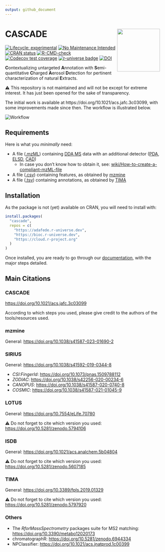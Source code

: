 ```yaml
---
output: github_document
---
```


<!-- README.md is generated from README.qmd. Please edit that file -->

# CASCADE <img src='https://raw.githubusercontent.com/adafede/cascade/main/man/figures/logo.svg' align="right" height="139" />

<!-- badges: start -->
[![Lifecycle: experimental](https://img.shields.io/badge/lifecycle-experimental-orange.svg)](https://lifecycle.r-lib.org/articles/stages.html#experimental)
[![No Maintenance Intended](http://unmaintained.tech/badge.svg)](http://unmaintained.tech/)
[![CRAN status](https://www.r-pkg.org/badges/version/tima)](https://CRAN.R-project.org/package=tima)
[![R-CMD-check](https://github.com/adafede/cascade/actions/workflows/R-CMD-check.yaml/badge.svg)](https://github.com/adafede/cascade/actions/workflows/R-CMD-check.yaml)
[![Codecov test coverage](https://codecov.io/gh/adafede/cascade/graph/badge.svg)](https://app.codecov.io/gh/adafede/cascade)
[![r-universe badge](https://adafede.r-universe.dev/cascade/badges/version?&color=blue&style=classic)](https://adafede.r-universe.dev/cascade)
<!-- [![Docker](https://badgen.net/badge/icon/docker?icon=docker&label)](https://hub.docker.com/r/adafede/cascade/) -->
[![DOI](https://zenodo.org/badge/DOI/10.5281/zenodo.14515158.svg)](https://doi.org/10.5281/zenodo.14515158)
<!-- badges: end -->

**C**ontextualizing untargeted **A**nnotation with **S**emi-quantitative **C**harged **A**erosol **D**etection for pertinent characterization of natural **E**xtracts.

⚠️ This repository is not maintained and will not be except for extreme interest.
It has just been opened for the sake of transparency.

The initial work is available at https://doi.org/10.1021/acs.jafc.3c03099, with some improvements made since then.
The workflow is illustrated below.

![Workflow](https://raw.githubusercontent.com/adafede/cascade/main/man/figures/cascade-workflow.svg)\

## Requirements

Here is what you *minimally* need:

- A file ([.mzML](https://en.wikipedia.org/wiki/Mass_spectrometry_data_format#mzML)) containing [DDA MS](https://en.wikipedia.org/w/index.php?title=Data-dependent_acquisition) data with an additional detector ([PDA](https://en.wikipedia.org/wiki/UV_detectors), [ELSD](https://en.wikipedia.org/wiki/Evaporative_light_scattering_detector), [CAD](https://en.wikipedia.org/wiki/Charged_aerosol_detector)) 
    - In case you don't know how to obtain it, see: [wiki/How-to-create-a-compliant-mzML-file](https://github.com/Adafede/cascade/wiki/How-to-create-a-compliant-mzML-file)
- A file ([.csv](https://en.wikipedia.org/wiki/Comma-separated_values)) containing features, as obtained by [mzmine](https://mzio.io)
- A file ([.tsv](https://en.wikipedia.org/wiki/Tab-separated_values)) containing annotations, as obtained by [TIMA](https://taxonomicallyinformedannotation.github.io/tima)

## Installation

As the package is not (yet) available on CRAN, you will need to install with:

``` r
install.packages(
  "cascade",
  repos = c(
    "https://adafede.r-universe.dev",
    "https://bioc.r-universe.dev",
    "https://cloud.r-project.org"
  )
)
```

Once installed, you are ready to go through our [documentation](https://adafede.github.io/cascade/articles), with the major steps detailed.

## Main Citations

### CASCADE

<https://doi.org/10.1021/acs.jafc.3c03099>

According to which steps you used, please give credit to the authors of the tools/resources used.

### mzmine

General: <https://doi.org/10.1038/s41587-023-01690-2>

### SIRIUS

General: <https://doi.org/10.1038/s41592-019-0344-8>

- *CSI:FingerId*: <https://doi.org/10.1073/pnas.1509788112>
- *ZODIAC*: <https://doi.org/10.1038/s42256-020-00234-6>
- *CANOPUS*: <https://doi.org/10.1038/s41587-020-0740-8>
- *COSMIC*: <https://doi.org/10.1038/s41587-021-01045-9>

### LOTUS

General: <https://doi.org/10.7554/eLife.70780>

⚠️ Do not forget to cite which version you used: <https://doi.org/10.5281/zenodo.5794106>

### ISDB

General: <https://doi.org/10.1021/acs.analchem.5b04804>

⚠️ Do not forget to cite which version you used: <https://doi.org/10.5281/zenodo.5607185>

### TIMA

General: <https://doi.org/10.3389/fpls.2019.01329>

⚠️ Do not forget to cite which version you used: <https://doi.org/10.5281/zenodo.5797920>

### Others

- The *RforMassSpectrometry* packages suite for MS2 matching: <https://doi.org/10.3390/metabo12020173>
- chromatographR: <https://doi.org/10.5281/zenodo.6944334>
- NPClassifier: <https://doi.org/10.1021/acs.jnatprod.1c00399>
